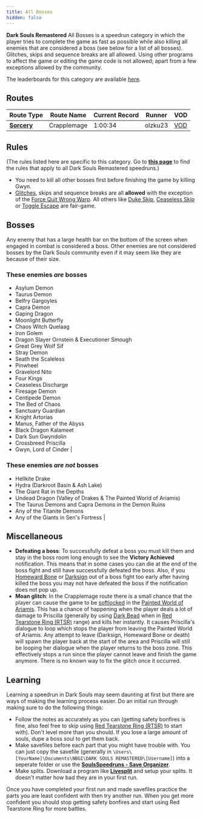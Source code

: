 ```yaml
---
title: All Bosses
hidden: false
---
```


**Dark Souls Remastered** All Bosses is a speedrun category in which the player tries to complete the game as fast as possible while also killing all enemies that are considered a boss (see below for a list of all bosses). Glitches, skips and sequence breaks are all allowed. Using other programs to affect the game or editing the game code is not allowed; apart from a few exceptions allowed by the community.

The leaderboards for this category are available [here](https://www.speedrun.com/darksoulsremastered/any).

## Routes

| Route Type | Route Name | Current Record | Runner | VOD |
|------------|------------|----------------|--------|-----|
| [**Sorcery**](/ds1remaster/crapplemage) | Crapplemage | 1:00:34 | olzku23 | [VOD](https://www.youtube.com/watch?v=9vXHFURddSE) |

## Rules

(The rules listed here are specific to this category. Go to [**this page**](/ds1remasterrules) to find the rules that apply to all Dark Souls Remastered speedruns.)

- You need to kill all other bosses first before finishing the game by killing Gwyn.
- [Glitches](/glitches), skips and sequence breaks are all **allowed** with the exception of the [Force Quit Wrong Warp](/darksouls/wrong-warp). All others like [Duke Skip](/darksouls/duke-skip), [Ceaseless Skip](/darksouls/ceaseless-skip) or [Toggle Escape](/darksouls/toggle-escape) are fair-game.

## Bosses

Any enemy that has a large health bar on the bottom of the screen when engaged in combat is considered a boss. Other enemies are not considered bosses by the Dark Souls community even if it may seem like they are because of their size.

### These enemies ***are*** bosses

- Asylum Demon
- Taurus Demon
- Belfry Gargoyles
- Capra Demon
- Gaping Dragon
- Moonlight Butterfly
- Chaos Witch Quelaag
- Iron Golem
- Dragon Slayer Ornstein & Executioner Smough
- Great Grey Wolf Sif
- Stray Demon
- Seath the Scaleless
- Pinwheel
- Gravelord Nito
- Four Kings
- Ceaseless Discharge
- Firesage Demon
- Centipede Demon
- The Bed of Chaos
- Sanctuary Guardian
- Knight Artorias
- Manus, Father of the Abyss
- Black Dragon Kalameet
- Dark Sun Gwyndolin
- Crossbreed Priscilla
- Gwyn, Lord of Cinder |

### These enemies ***are not*** bosses

- Hellkite Drake
- Hydra (Darkroot Basin & Ash Lake)
- The Giant Rat in the Depths
- Undead Dragon (Valley of Drakes & The Painted World of Ariamis)
- The Taurus Demons and Capra Demons in the Demon Ruins
- Any of the Titanite Demons
- Any of the Giants in Sen's Fortress |

## Miscellaneous

- **Defeating a boss**: To successfully defeat a boss you must kill them and stay in the boss room long enough to see the **Victory Achieved** notification. This means that in some cases you can die at the end of the boss fight and still have successfully defeated the boss. Also, if you [Homeward Bone](https://darksouls.wikidot.com/homeward-bone) or [Darksign](https://darksouls.wikidot.com/darksign) out of a boss fight too early after having killed the boss you may not have defeated the boss if the notification does not pop up.
- **Moan glitch**: In the Crapplemage route there is a small chance that the player can cause the game to be [softlocked](/softlock) in the [Painted World of Ariamis](https://darksouls.wikidot.com/painted-world-of-ariamis). This has a chance of happening when the player deals a lot of damage to Priscilla (generally by using [Dark Bead](https://darksouls.wikidot.com/dark-bead) when in [Red Tearstone Ring (RTSR)](https://darksouls.wikidot.com/red-tearstone-ring) range) and kills her instantly. It causes Priscilla's dialogue to loop which stops the player from leaving the Painted World of Ariamis. Any attempt to leave (Darksign, Homeward Bone or death) will spawn the player back at the start of the area and Priscilla will still be looping her dialogue when the player returns to the boss zone. This effectively stops a run since the player cannot leave and finish the game anymore. There is no known way to fix the glitch once it occurred.

## Learning

Learning a speedrun in Dark Souls may seem daunting at first but there are ways of making the learning process easier. Do an initial run through making sure to do the following things:

- Follow the notes as accurately as you can (getting safety bonfires is fine, also feel free to skip using [Red Tearstone Ring (RTSR)](https://darksouls.wikidot.com/red-tearstone-ring) to start with). Don't level more than you should. If you lose a large amount of souls, dupe a boss soul to get them back.
- Make savefiles before each part that you might have trouble with. You can just copy the savefile (generally in `\Users\[YourName]\Documents\NBGI\DARK SOULS REMASTERED\[Username]`) into a seperate folder or use the [**SoulsSpeedruns - Save Organizer**](https://github.com/Kahmul/SoulsSpeedruns-Save-Organizer/releases).
- Make splits. Download a program like [**Livesplit**](https://livesplit.org/) and setup your splits. It doesn't matter how bad they are in your first run.

Once you have completed your first run and made savefiles practice the parts you are least confident with then try another run. When you get more confident you should stop getting safety bonfires and start using Red Tearstone Ring for more battles.
